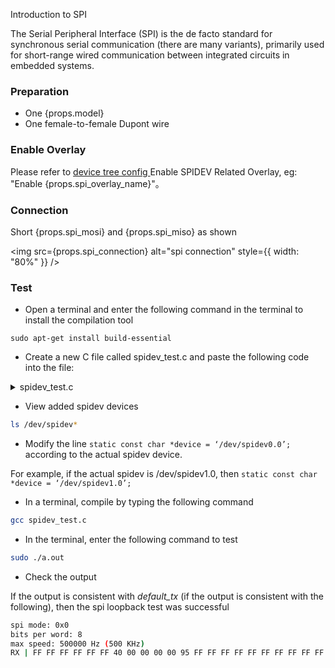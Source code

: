 
Introduction to SPI

The Serial Peripheral Interface (SPI) is the de facto standard for synchronous serial communication (there are many variants), primarily used for short-range wired communication between integrated circuits in embedded systems.

### Preparation

<ul>
  <li>One {props.model}</li>
  <li>One female-to-female Dupont wire</li>
</ul>

### Enable Overlay

<p>
  Please refer to <a href="../../radxa-os/rsetup#overlays">device tree config </a>Enable SPIDEV Related
  Overlay, eg: "Enable {props.spi_overlay_name}"。
</p>

### Connection

<p>
  Short {props.spi_mosi} and {props.spi_miso} as shown
</p>

<img src={props.spi_connection} alt="spi connection" style={{ width: "80%" }} />

### Test

- Open a terminal and enter the following command in the terminal to install the compilation tool

```
sudo apt-get install build-essential
```

- Create a new C file called spidev_test.c and paste the following code into the file:

<details>
    <summary>spidev_test.c</summary>
    ```c
        /*
        * SPI testing utility (using spidev driver)
        *
        * Copyright (c) 2007  MontaVista Software, Inc.
        * Copyright (c) 2007  Anton Vorontsov <avorontsov@ru.mvista.com>
        *
        * This program is free software; you can redistribute it and/or modify
        * it under the terms of the GNU General Public License as published by
        * the Free Software Foundation; either version 2 of the License.
        *
        * Cross-compile with cross-gcc -I/path/to/cross-kernel/include
        */

        #include <stdint.h>
        #include <unistd.h>
        #include <stdio.h>
        #include <stdlib.h>
        #include <string.h>
        #include <getopt.h>
        #include <fcntl.h>
        #include <sys/ioctl.h>
        #include <linux/ioctl.h>
        #include <sys/stat.h>
        #include <linux/types.h>
        #include <linux/spi/spidev.h>

        #define ARRAY_SIZE(a) (sizeof(a) / sizeof((a)[0]))

        static void pabort(const char *s)
        {
            perror(s);
            abort();
        }

        static const char *device = "/dev/spidev0.0";
        static uint32_t mode;
        static uint8_t bits = 8;
        static char *input_file;
        static char *output_file;
        static uint32_t speed = 500000;
        static uint16_t delay;
        static int verbose;

        uint8_t default_tx[] = {
            0xFF FF FF FF FF FF,
            0x40 00 00 00 00 95,
            0xFF FF FF FF FF FF,
            0xFF FF FF FF FF FF,
            0xFF FF FF FF FF FF,
            0xF0 0D,
        };

        uint8_t default_rx[ARRAY_SIZE(default_tx)] = {0, };
        char *input_tx;

        static void hex_dump(const void *src, size_t length, size_t line_size,
                    char *prefix)
        {
            int i = 0;
            const unsigned char *address = src;
            const unsigned char *line = address;
            unsigned char c;

            printf("%s | ", prefix);
            while (length-- > 0) {
                printf("%02X ", *address++);
                if (!(++i % line_size) || (length == 0 && i % line_size)) {
                    if (length == 0) {
                        while (i++ % line_size)
                            printf("__ ");
                    }
                    printf(" | ");  /* right close */
                    while (line < address) {
                        c = *line++;
                        printf("%c", (c < 33 || c == 255) ? 0x2E : c);
                    }
                    printf("\n");
                    if (length > 0)
                        printf("%s | ", prefix);
                }
            }
        }

        /*
        *  Unescape - process hexadecimal escape character
        *	  converts shell input "\x23" -> 0x23
        */
        static int unescape(char *_dst, char *_src)
        {
            int ret = 0;
            int match;
            char *src = _src;
            char *dst = _dst;
            unsigned int ch;

            while (*src) {
                if (*src == '\\' && *(src+1) == 'x') {
                    match = sscanf(src + 2, "%2x", &ch);
                    if (!match)
                        pabort("malformed input string");

                    src += 4;
                    *dst++ = (unsigned char)ch;
                } else {
                    *dst++ = *src++;
                }
                ret++;
            }
            return ret;
        }

        static void transfer(int fd, uint8_t const *tx, uint8_t const *rx, size_t len)
        {
            int ret;
            int out_fd;
            struct spi_ioc_transfer tr = {
                .tx_buf = (unsigned long)tx,
                .rx_buf = (unsigned long)rx,
                .len = len,
                .delay_usecs = delay,
                .speed_hz = speed,
                .bits_per_word = bits,
            };

            if (mode & SPI_TX_QUAD)
                tr.tx_nbits = 4;
            else if (mode & SPI_TX_DUAL)
                tr.tx_nbits = 2;
            if (mode & SPI_RX_QUAD)
                tr.rx_nbits = 4;
            else if (mode & SPI_RX_DUAL)
                tr.rx_nbits = 2;
            if (!(mode & SPI_LOOP)) {
                if (mode & (SPI_TX_QUAD | SPI_TX_DUAL))
                    tr.rx_buf = 0;
                else if (mode & (SPI_RX_QUAD | SPI_RX_DUAL))
                    tr.tx_buf = 0;
            }

            ret = ioctl(fd, SPI_IOC_MESSAGE(1), &tr);
            if (ret < 1)
                pabort("can't send spi message");

            if (verbose)
                hex_dump(tx, len, 32, "TX");

            if (output_file) {
                out_fd = open(output_file, O_WRONLY | O_CREAT | O_TRUNC, 0666);
                if (out_fd < 0)
                    pabort("could not open output file");

                ret = write(out_fd, rx, len);
                if (ret != len)
                    pabort("not all bytes written to output file");

                close(out_fd);
            }

            if (verbose || !output_file)
                hex_dump(rx, len, 32, "RX");
        }

        static void print_usage(const char *prog)
        {
            printf("Usage: %s [-DsbdlHOLC3]\n", prog);
            puts("  -D --device   device to use (default /dev/spidev0.0)\n"
                "  -s --speed	max speed (Hz)\n"
                "  -d --delay	delay (usec)\n"
                "  -b --bpw	  bits per word\n"
                "  -i --input	input data from a file (e.g. \"test.bin\")\n"
                "  -o --output   output data to a file (e.g. \"results.bin\")\n"
                "  -l --loop	 loopback\n"
                "  -H --cpha	 clock phase\n"
                "  -O --cpol	 clock polarity\n"
                "  -L --lsb	  least significant bit first\n"
                "  -C --cs-high  chip select active high\n"
                "  -3 --3wire	SI/SO signals shared\n"
                "  -v --verbose  Verbose (show tx buffer)\n"
                "  -p			Send data (e.g. \"1234\\xde\\xad\")\n"
                "  -N --no-cs	no chip select\n"
                "  -R --ready	slave pulls low to pause\n"
                "  -2 --dual	 dual transfer\n"
                "  -4 --quad	 quad transfer\n");
            exit(1);
        }

        static void parse_opts(int argc, char *argv[])
        {
            while (1) {
                static const struct option lopts[] = {
                    { "device",  1, 0, 'D' },
                    { "speed",   1, 0, 's' },
                    { "delay",   1, 0, 'd' },
                    { "bpw",	 1, 0, 'b' },
                    { "input",   1, 0, 'i' },
                    { "output",  1, 0, 'o' },
                    { "loop",	0, 0, 'l' },
                    { "cpha",	0, 0, 'H' },
                    { "cpol",	0, 0, 'O' },
                    { "lsb",	 0, 0, 'L' },
                    { "cs-high", 0, 0, 'C' },
                    { "3wire",   0, 0, '3' },
                    { "no-cs",   0, 0, 'N' },
                    { "ready",   0, 0, 'R' },
                    { "dual",	0, 0, '2' },
                    { "verbose", 0, 0, 'v' },
                    { "quad",	0, 0, '4' },
                    { NULL, 0, 0, 0 },
                };
                int c;

                c = getopt_long(argc, argv, "D:s:d:b:i:o:lHOLC3NR24p:v",
                        lopts, NULL);

                if (c == -1)
                    break;

                switch (c) {
                case 'D':
                    device = optarg;
                    break;
                case 's':
                    speed = atoi(optarg);
                    break;
                case 'd':
                    delay = atoi(optarg);
                    break;
                case 'b':
                    bits = atoi(optarg);
                    break;
                case 'i':
                    input_file = optarg;
                    break;
                case 'o':
                    output_file = optarg;
                    break;
                case 'l':
                    mode |= SPI_LOOP;
                    break;
                case 'H':
                    mode |= SPI_CPHA;
                    break;
                case 'O':
                    mode |= SPI_CPOL;
                    break;
                case 'L':
                    mode |= SPI_LSB_FIRST;
                    break;
                case 'C':
                    mode |= SPI_CS_HIGH;
                    break;
                case '3':
                    mode |= SPI_3WIRE;
                    break;
                case 'N':
                    mode |= SPI_NO_CS;
                    break;
                case 'v':
                    verbose = 1;
                    break;
                case 'R':
                    mode |= SPI_READY;
                    break;
                case 'p':
                    input_tx = optarg;
                    break;
                case '2':
                    mode |= SPI_TX_DUAL;
                    break;
                case '4':
                    mode |= SPI_TX_QUAD;
                    break;
                default:
                    print_usage(argv[0]);
                    break;
                }
            }
            if (mode & SPI_LOOP) {
                if (mode & SPI_TX_DUAL)
                    mode |= SPI_RX_DUAL;
                if (mode & SPI_TX_QUAD)
                    mode |= SPI_RX_QUAD;
            }
        }

        static void transfer_escaped_string(int fd, char *str)
        {
            size_t size = strlen(str);
            uint8_t *tx;
            uint8_t *rx;

            tx = malloc(size);
            if (!tx)
                pabort("can't allocate tx buffer");

            rx = malloc(size);
            if (!rx)
                pabort("can't allocate rx buffer");

            size = unescape((char *)tx, str);
            transfer(fd, tx, rx, size);
            free(rx);
            free(tx);
        }

        static void transfer_file(int fd, char *filename)
        {
            ssize_t bytes;
            struct stat sb;
            int tx_fd;
            uint8_t *tx;
            uint8_t *rx;

            if (stat(filename, &sb) == -1)
                pabort("can't stat input file");

            tx_fd = open(filename, O_RDONLY);
            if (tx_fd < 0)
                pabort("can't open input file");

            tx = malloc(sb.st_size);
            if (!tx)
                pabort("can't allocate tx buffer");

            rx = malloc(sb.st_size);
            if (!rx)
                pabort("can't allocate rx buffer");

            bytes = read(tx_fd, tx, sb.st_size);
            if (bytes != sb.st_size)
                pabort("failed to read input file");

            transfer(fd, tx, rx, sb.st_size);
            free(rx);
            free(tx);
            close(tx_fd);
        }

        int main(int argc, char *argv[])
        {
            int ret = 0;
            int fd;

            parse_opts(argc, argv);

            fd = open(device, O_RDWR);
            if (fd < 0)
                pabort("can't open device");

            /*
            * spi mode
            */
            ret = ioctl(fd, SPI_IOC_WR_MODE, &mode);
            if (ret == -1)
                pabort("can't set spi mode");

            ret = ioctl(fd, SPI_IOC_RD_MODE, &mode);
            if (ret == -1)
                pabort("can't get spi mode");

            /*
            * bits per word
            */
            ret = ioctl(fd, SPI_IOC_WR_BITS_PER_WORD, &bits);
            if (ret == -1)
                pabort("can't set bits per word");

            ret = ioctl(fd, SPI_IOC_RD_BITS_PER_WORD, &bits);
            if (ret == -1)
                pabort("can't get bits per word");

            /*
            * max speed hz
            */
            ret = ioctl(fd, SPI_IOC_WR_MAX_SPEED_HZ, &speed);
            if (ret == -1)
                pabort("can't set max speed hz");

            ret = ioctl(fd, SPI_IOC_RD_MAX_SPEED_HZ, &speed);
            if (ret == -1)
                pabort("can't get max speed hz");

            printf("spi mode: 0x%x\n", mode);
            printf("bits per word: %d\n", bits);
            printf("max speed: %d Hz (%d KHz)\n", speed, speed/1000);

            if (input_tx && input_file)
                pabort("only one of -p and --input may be selected");

            if (input_tx)
                transfer_escaped_string(fd, input_tx);
            else if (input_file)
                transfer_file(fd, input_file);
            else
                transfer(fd, default_tx, default_rx, sizeof(default_tx));

            close(fd);

            return ret;
        }
    ```

</details>

- View added spidev devices

```bash
ls /dev/spidev*
```

- Modify the line `static const char *device = ‘/dev/spidev0.0’;` according to the actual spidev device.

For example, if the actual spidev is /dev/spidev1.0, then `static const char *device = ‘/dev/spidev1.0’;`

- In a terminal, compile by typing the following command

```bash
gcc spidev_test.c
```

- In the terminal, enter the following command to test

```bash
sudo ./a.out
```

- Check the output

If the output is consistent with _default_tx_ (if the output is consistent with the following), then the spi loopback test was successful

```bash
spi mode: 0x0
bits per word: 8
max speed: 500000 Hz (500 KHz)
RX | FF FF FF FF FF FF 40 00 00 00 00 95 FF FF FF FF FF FF FF FF FF FF FF FF FF FF FF FF FF FF F0 0D  | ......@....�..................�.
```
